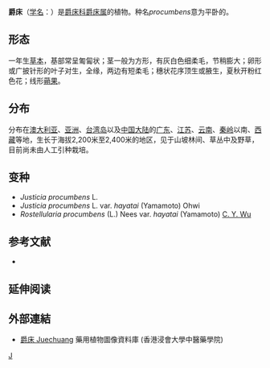 {{Speciesbox
| genus = Rostellularia
| species = procumbens
| authority = (L.) Nees
| subdivision_ranks =[[变种|变种]]
| subdivision =
* 爵床 ''R. p.'' var. ''procumbens''
* [[早田氏爵床|早田氏爵床]] ''R. p.'' var. ''ciliata''
* [[密毛爵床|密毛爵床]] ''R. p.'' var. ''hirsuta''
* [[狭叶爵床|狭叶爵床]] ''R. p.'' var. ''linearifolia''
}}

'''爵床'''（[[学名|学名]]：{{lang|la|''Rostellularia procumbens''}}）是[[爵床科|爵床科]][[爵床属|爵床属]]的植物。种名''procumbens''意为平卧的。

==形态==
一年生[[草本|草本]]，基部常呈匍匐状；茎一般为方形，有灰白色细柔毛，节稍膨大；卵形或广披针形的叶子对生，全缘，两边有短柔毛；穗状花序顶生或腋生，夏秋开粉红色花；线形[[蒴果|蒴果]]。

==分布==
分布在[[澳大利亚|澳大利亚]]、[[亚洲|亚洲]]、[[台湾岛|台湾岛]]以及[[中国大陆|中国大陆]]的[[广东|广东]]、[[江苏|江苏]]、[[云南|云南]]、[[秦岭|秦岭]]以南、[[西藏|西藏]]等地，生长于海拔2,200米至2,400米的地区，见于山坡林间、草丛中及野草，目前尚未由人工引种栽培。

== 变种 ==
* ''Justicia procumbens'' L.
* ''Justicia procumbens'' L. var. ''hayatai'' (Yamamoto) Ohwi
* ''Rostellularia procumbens'' (L.) Nees var. ''hayatai'' (Yamamoto) [[吴征镒|C. Y. Wu]]

== 参考文献 ==
<div class="references-small">
* {{cite web| url =http://www.bioinfo.cn/db05/KmzwSpecies.php?action=view&id=261| title =爵床（原变种）| work =《中国高等植物数据库全库》| publisher =中国科学院微生物研究所| author =昆明植物研究所| accessdate =2009-02-21| deadurl =yes| archiveurl =https://web.archive.org/web/20160305031019/http://www.bioinfo.cn/db05/KmzwSpecies.php?action=view&id=261| archivedate =2016-03-05}}
</div>

== 延伸阅读 ==
{{Wikisource further reading}}

==外部連結==		
* [http://libproject.hkbu.edu.hk/was40/detail?lang=ch&channelid=1288&searchword=herb_id=D01150 爵床 Juechuang] {{Wayback|url=http://libproject.hkbu.edu.hk/was40/detail?lang=ch&channelid=1288&searchword=herb_id=D01150 |date=20160304101121 }} 藥用植物圖像資料庫 (香港浸會大學中醫藥學院) {{zh-hant}}{{en}}
{{Taxonbar|from=Q5964116}}

[[Category:爵床属|J]]